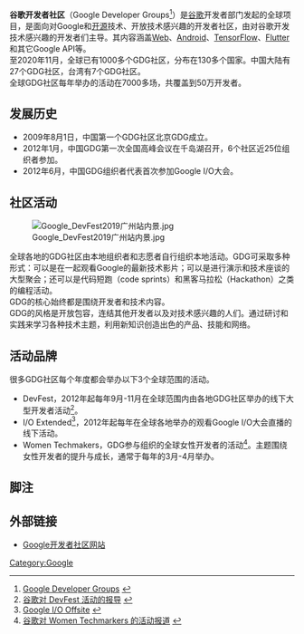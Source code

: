 {{多個問題|
{{refimprove|time=2014-04-08T14:37:54+00:00}}
{{globalize|time=2014-03-21T01:32:37+00:00}}
}}{{NoteTA
|G1=IT
|1=zh-cn:社区; zh-tw:社群;
}}

'''谷歌开发者社区'''（Google Developer Groups<ref>[https://developers.google.com/groups/ Google Developer Groups] {{Wayback|url=https://developers.google.com/groups/ |date=20171120134303 }} {{En icon}}</ref>）是[[谷歌|谷歌]]开发者部门发起的全球项目，是面向对Google和[[开源|开源]]技术、开放技术感兴趣的开发者社区，由对谷歌开发技术感兴趣的开发者们主导。其内容涵盖[[Web|Web]]、[[Android|Android]]、[[TensorFlow|TensorFlow]]、[[Flutter|Flutter]]和其它Google API等。
<br>至2020年11月，全球已有1000多个GDG社区，分布在130多个国家。中国大陆有27个GDG社区，台湾有7个GDG社区。<br>全球GDG社区每年举办的活动在7000多场，共覆盖到50万开发者。

== 发展历史 ==
* 2009年8月1日，中国第一个GDG社区北京GDG成立。
* 2012年1月，中国GDG第一次全国高峰会议在千岛湖召开，6个社区近25位组织者参加。
* 2012年6月，中国GDG组织者代表首次参加Google I/O大会。

== 社区活动 ==
[[File:Google_DevFest2019广州站内景.jpg|thumb]]

全球各地的GDG社区由本地组织者和志愿者自行组织本地活动。GDG可采取多种形式：可以是在一起观看Google的最新技术影片；可以是进行演示和技术座谈的大型聚会；还可以是代码短跑（code sprints）和黑客马拉松（Hackathon）之类的编程活动。<br>
GDG的核心始终都是围绕开发者和技术内容。<br>
GDG的风格是开放包容，连结其他开发者以及对技术感兴趣的人们。通过研讨和实践来学习各种技术主题，利用新知识创造出色的产品、技能和网络。

== 活动品牌 ==
很多GDG社区每个年度都会举办以下3个全球范围的活动。<br>

* DevFest，2012年起每年9月-11月在全球范围内由各地GDG社区举办的线下大型开发者活动<ref>[http://blog.sina.com.cn/s/blog_9c079b040102weq4.html 谷歌对 DevFest 活动的报导] {{Wayback|url=http://blog.sina.com.cn/s/blog_9c079b040102weq4.html |date=20190306043101 }} {{Zh icon}}</ref>。
* I/O Extended<ref>[https://events.google.com/io2015/offsite Google I/O Offsite] {{Wayback|url=https://events.google.com/io2015/offsite |date=20160130005527 }} {{En icon}}</ref>，2012年起每年在全球各地举办的观看Google I/O大会直播的线下活动。
* Women Techmakers，GDG参与组织的全球女性开发者的活动<ref>[http://blog.sina.com.cn/s/blog_9c079b040102vmbn.html 谷歌对 Women Techmarkers 的活动报道] {{Wayback|url=http://blog.sina.com.cn/s/blog_9c079b040102vmbn.html |date=20190306044641 }} {{Zh icon}}</ref>。主题围绕女性开发者的提升与成长，通常于每年的3月-4月举办。

== 脚注 ==
<references />

== 外部链接 ==
* [http://developers.google.cn/community/gdg/ Google开发者社区网站] {{Wayback|url=http://developers.google.cn/community/gdg/ |date=20210106042816 }}

[[Category:Google|Category:Google]]